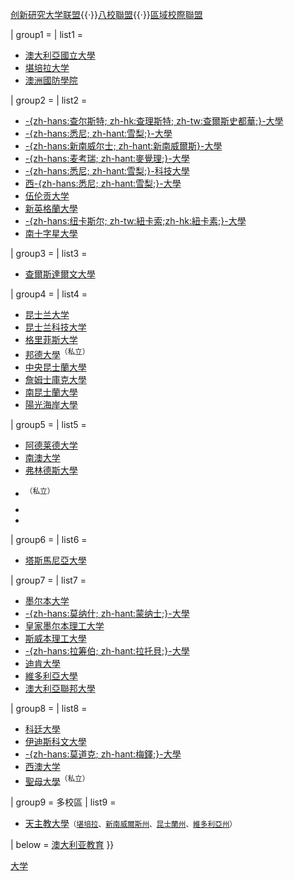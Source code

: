 <noinclude>
{{noteTA
|G1=地名
|G2=Show
|G3=PoliticiansUK
|1=zh-cn:澳大利亚;zh-hk:澳洲;zh:澳大利亞
|2=zh-cn:澳大利亚联邦;zh:澳大利亞聯邦;zh-tw:澳洲聯邦;zh-hk:澳洲聯邦;
|3=zh:西澳大利亞州; zh-cn:西澳大利亚州; zh-tw:西澳州; zh-hk:西澳州; zh-sg:西澳大利亚州
|4=zh:南澳大利亞州; zh-cn:南澳大利亚州; zh-tw:南澳州; zh-hk:南澳州; zh-sg:南澳大利亚州
}}
</noinclude>{{Navbox
| name  = 澳大利亚大学
| title = {{flagicon|AUS}} [[澳大利亚大學列表|澳大利亚大學]]
| state = {{{state|autocollapse}}}
| listclass = hlist

| above = [[澳大利亚科技大学联盟|科技大学联盟]]{{·}}[[澳大利亚创新研究大学联盟|创新研究大学联盟]]{{·}}[[澳大利亚八校联盟|八校聯盟]]{{·}}[[澳大利亚区域校际联盟|區域校際聯盟]]

| group1 = {{nowrap begin}}{{flag|Australian Capital Territory}}{{nowrap end}}
| list1 = 
* [[澳大利亞國立大學]]
* [[堪培拉大学]]
* [[新南威尔士大学#澳洲国防学院|澳洲國防學院]]

| group2 = {{flag|New South Wales}}
| list2 = 
* [[查爾斯史都華大學|-{zh-hans:查尔斯特; zh-hk:查理斯特; zh-tw:查爾斯史都華;}-大學]]
* [[悉尼大學|-{zh-hans:悉尼; zh-hant:雪梨;}-大學]]
* [[新南威尔士大学|-{zh-hans:新南威尔士; zh-hant:新南威爾斯}-大學]]
* [[麥覺理大學|-{zh-hans:麦考瑞; zh-hant:麥覺理;}-大學]]
* [[悉尼科技大学|-{zh-hans:悉尼; zh-hant:雪梨;}-科技大學]]
* [[西悉尼大学|西-{zh-hans:悉尼; zh-hant:雪梨;}-大學]]
* [[伍伦贡大学]]
* [[新英格蘭大學 (澳洲)|新英格蘭大學]]
* [[纽卡斯尔大学 (澳大利亚)|-{zh-hans:纽卡斯尔; zh-tw:紐卡索;zh-hk:紐卡素;}-大學]]
* [[南十字星大學]]

| group3 = {{flag|Northern Territory}}
| list3 =
* [[查爾斯達爾文大學]]

| group4 = {{flag|Queensland}}
| list4 =
* [[昆士兰大学]]
* [[昆士兰科技大学]]
* [[格里菲斯大学]]
* [[邦德大學]]<sup>（私立）</sup>
* [[中央昆士蘭大學]]
* [[詹姆士庫克大學]]
* [[南昆士蘭大學]]
* [[陽光海岸大學]]

| group5 = {{flag|South Australia}}
| list5 =
* [[阿德莱德大学]]
* [[南澳大学]]
* [[弗林德斯大學]]
* {{le|澳大利亚托伦斯大学|Torrens University Australia}}<sup>（私立）</sup>
* {{le|伦敦大学学院澳大利亚分校|UCL Australia}}
* {{le|卡内基梅隆大学澳大利亚分校|Carnegie Mellon University, Australia
}}
| group6 = {{flag|Tasmania}}
| list6 =
* [[塔斯馬尼亞大學]]

| group7 = {{flag|Victoria}}
| list7 =
* [[墨尔本大学]]
* [[蒙纳士大学|-{zh-hans:莫纳什; zh-hant:蒙纳士;}-大學]]
* [[皇家墨尔本理工大学]]
* [[斯威本理工大學]]
* [[乐卓博大学|-{zh-hans:拉筹伯; zh-hant:拉托貝;}-大學]]
* [[迪肯大學]]
* [[維多利亞大學 (澳大利亞)|維多利亞大學]]
* [[澳大利亞聯邦大學]]

| group8 = {{flag|Western Australia}}
| list8 =
* [[科廷大學]]
* [[伊迪斯科文大學]]
* [[莫道克大學|-{zh-hans:莫道克; zh-hant:梅鐸;}-大學]]
* [[西澳大学]]
* [[澳洲聖母大學|聖母大學]]<sup>（私立）</sup>

| group9 = 多校區
| list9 =
* [[澳洲天主教大學|天主教大學]]<small>（[[堪培拉]]、[[新南威爾斯州]]、[[昆士蘭州]]、[[維多利亞州]]）</small>

| below = [[澳大利亚教育]]
}}<noinclude>
[[Category:澳大利亚高校导航模板|大学‎]]
</noinclude>
